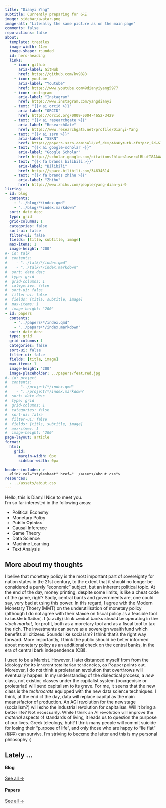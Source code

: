 ```yaml
---
title: "Dianyi Yang"
subtitle: Currently preparing for GRE
image: sidebar/avatar.png
image-alt: "Literally the same picture as on the main page"
comments: false
repo-actions: false
about:
  template: trestles
  image-width: 14em
  image-shape: rounded
  id: hero-heading
  links:
    - icon: github
      aria-label: GitHub
      href: https://github.com/kv9898
    - icon: youtube
      aria-label: "Youtube"
      href: https://www.youtube.com/@dianyiyang5977
    - icon: instagram
      aria-label: "Instagram"
      href: https://www.instagram.com/yangdianyi
    - text: "{{< ai orcid >}}"
      aria-label: "ORCID"
      href: https://orcid.org/0009-0004-4652-3429
    - text: "{{< ai researchgate >}}"
      aria-label: "ResearchGate"
      href: https://www.researchgate.net/profile/Dianyi-Yang
    - text: "{{< ai ssrn >}}"
      aria-label: "SSRN"
      href: https://papers.ssrn.com/sol3/cf_dev/AbsByAuth.cfm?per_id=5789803
    - text: "{{< ai google-scholar >}}"
      aria-label: "Google Scholar"
      href: https://scholar.google.com/citations?hl=en&user=lBLufI8AAAAJ
    - text: "{{< fa brands bilibili >}}"
      aria-label: "Bilibili"
      href: https://space.bilibili.com/34634614
    - text: "{{< fa brands zhihu >}}"
      aria-label: "Zhihu"
      href: https://www.zhihu.com/people/yang-dian-yi-9
listing: 
- id: blog
  contents: 
    - "../blog/*/index.qmd"
    - "../blog/*/index.markdown"
  sort: date desc
  type: grid
  grid-columns: 1
  categories: false
  sort-ui: false
  filter-ui: false
  fields: [title, subtitle, image]
  max-items: 1
  image-height: "200"
#- id: talk
#  contents: 
#    - "../talk/*/index.qmd"
#    - "../talk/*/index.markdown"
#  sort: date desc
#  type: grid
#  grid-columns: 1
#  categories: false
#  sort-ui: false
#  filter-ui: false
#  fields: [title, subtitle, image]
#  max-items: 1
#  image-height: "200"
- id: papers
  contents: 
    - "../papers/*/index.qmd"
    - "../papars/*/index.markdown"
  sort: date desc
  type: grid
  grid-columns: 1
  categories: false
  sort-ui: false
  filter-ui: false
  fields: [title, image]
  max-items: 1
  image-height: "200"
  image-placeholder: ../papers/featured.jpg
#- id: project
#  contents: 
#    - "../project/*/index.qmd"
#    - "../project/*/index.markdown"
#  sort: date desc
#  type: grid
#  grid-columns: 1
#  categories: false
#  sort-ui: false
#  filter-ui: false
#  fields: [title, subtitle, image]
#  max-items: 1
#  image-height: "200"
page-layout: article
format: 
  html: 
    grid:
      margin-width: 0px
      sidebar-width: 0px

header-includes: >
  <link rel="stylesheet" href="../assets/about.css">
resources:
  - ../assets/about.css
---
```


::: {#hero-heading}
<div class="h1">Hello, this is Dianyi! Nice to meet you.</div>

I'm so far interested in the following areas:
<ul>
  <li>Political Economy</li>
  <li>Monetary Policy</li>
  <li>Public Opinion</li>
  <li>Causal Inference</li>
  <li>Game Theory</li>
  <li>Data Science</li>
  <li>Machine Learning</li>
  <li>Text Analysis</li>
</ul>

:::

## More about my thoughts

I belive that monetary policy is the most important part of sovereignty for nation states in the 21st century, to the extent that it should no longer be considered a purely "economic" subject, but an inherent political topic. At the end of the day, money printing, despite some limits, is like a cheat code of the game, right? Sadly, central banks and governments are, one could say, very bad at using this power. In this regard, I agree with the Modern Monetary Thoery (MMT) on the underutilisation of monetary policy (although I do not agree with their stance on fiscal policy as a feasible tool to tackle inflation). I (crazily) think central banks should be operating in the *stock market*, for profit, both as a monetary tool and as a fiscal tool to tax the rich. The investments can serve as a sovereign wealth fund which benefits all citizens. Sounds like socialism? I think that's the right way forward. More importantly, I think the public should be better informed about monetary policy as an additional check on the central banks, in the era of central bank independence (CBI).

I used to be a Marxist. However, I later distanced myself from from the ideology for its inherent totalitarian tendencies, as Popper points out. Moreover, I do not think a proletarian revolution that overthrows will eventually happen. In my understanding of the dialectical process, a *new* class, not existing classes under the capitalist system (bourgeoisie or proletariat) will send capitalism to its grave. For me, it seems that the new class is the *technocrats* equipped with the new data science techniques. I think, at the end of the day, data will replace capital as the main means/factor of production. An AGI revolution for the new stage (socialism?) will echo the industrial revolution for capitalism. Will it bring a better life? Not necessarily. While I think an AI revolution will improve the *material* aspects of standards of living, it leads us to question the purpose of our lives. Greek teleology, huh? I think many people will commit suicide for losing their "purpose of life", and only those who are happy to "lie flat" (躺平) can survive. I'm striving to become the latter and this is my personal philosophy :)

## Lately ...

:::: {.grid}

::: {.g-col-6}
#### Blog
::: {#blog}
:::
[See all &rarr;](../blog){.about-links .subtitle}
:::

::: {.g-col-6}
#### Papers
::: {#papers}
:::
[See all &rarr;](../papers){.about-links .subtitle}
:::

::::
